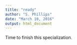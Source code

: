 ```yaml
---
title: "ready"
author: "S. Phillips"
date: "March 10, 2016"
output: html_document
---
```


Time to finish this specialization.  

